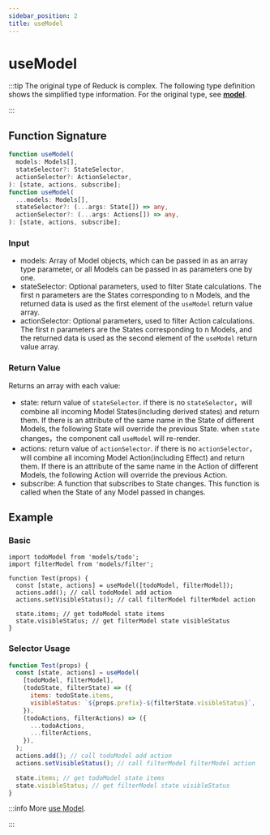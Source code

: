 ```yaml
---
sidebar_position: 2
title: useModel
---
```

# useModel


<ReduckTip />

:::tip
The original type of Reduck is complex. The following type definition shows the simplified type information. For the original type, see [**model**](https://github.com/web-infra-dev/reduck/blob/main/packages/store/src/model/model.ts).

:::

## Function Signature

```ts
function useModel(
  models: Models[],
  stateSelector?: StateSelector,
  actionSelector?: ActionSelector,
): [state, actions, subscribe];
function useModel(
  ...models: Models[],
  stateSelector?: (...args: State[]) => any,
  actionSelector?: (...args: Actions[]) => any,
): [state, actions, subscribe];
```

### Input

- models: Array of Model objects, which can be passed in as an array type parameter, or all Models can be passed in as parameters one by one.
- stateSelector: Optional parameters, used to filter State calculations. The first n parameters are the States corresponding to n Models, and the returned data is used as the first element of the `useModel` return value array.
- actionSelector: Optional parameters, used to filter Action calculations. The first n parameters are the States corresponding to n Models, and the returned data is used as the second element of the `useModel` return value array.

### Return Value

Returns an array with each value:

- state: return value of `stateSelector`. if there is no `stateSelector`，will combine all incoming Model States(including derived states) and return them. If there is an attribute of the same name in the State of different Models, the following State will override the previous State. when `state` changes，the component call `useModel` will re-render.
- actions: return value of `actionSelector`. if there is no `actionSelector`，will combine all incoming Model Action(including Effect) and return them. If there is an attribute of the same name in the Action of different Models, the following Action will override the previous Action.
- subscribe: A function that subscribes to State changes. This function is called when the State of any Model passed in changes.

## Example

### Basic

```tsx
import todoModel from 'models/todo';
import filterModel from 'models/filter';

function Test(props) {
  const [state, actions] = useModel([todoModel, filterModel]);
  actions.add(); // call todoModel add action
  actions.setVisibleStatus(); // call filterModel filterModel action

  state.items; // get todoModel state items
  state.visibleStatus; // get filterModel state visibleStatus
}
```

### Selector Usage

```js
function Test(props) {
  const [state, actions] = useModel(
    [todoModel, filterModel],
    (todoState, filterState) => ({
      items: todoState.items,
      visibleStatus: `${props.prefix}-${filterState.visibleStatus}`,
    }),
    (todoActions, filterActions) => ({
      ...todoActions,
      ...filterActions,
    }),
  );
  actions.add(); // call todoModel add action
  actions.setVisibleStatus(); // call filterModel filterModel action

  state.items; // get todoModel state items
  state.visibleStatus; // get filterModel state visibleStatus
}
```

:::info More
[use Model](/guides/topic-detail/model/use-model).

:::
